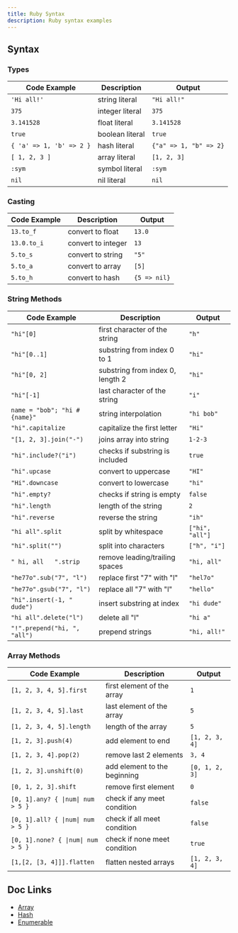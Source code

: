 ```yaml
---
title: Ruby Syntax
description: Ruby syntax examples
---
```


## Syntax

### Types

| Code Example             | Description     | Output                 |
| ------------------------ | --------------- | ---------------------- |
| `'Hi all!'`              | string literal  | `"Hi all!"`            |
| `375`                    | integer literal | `375`                  |
| `3.141528`               | float literal   | `3.141528`             |
| `true`                   | boolean literal | `true`                 |
| `{ 'a' => 1, 'b' => 2 }` | hash literal    | `{"a" => 1, "b" => 2}` |
| `[ 1, 2, 3 ]`            | array literal   | `[1, 2, 3]`            |
| `:sym`                   | symbol literal  | `:sym`                 |
| `nil`                    | nil literal     | `nil`                  |

### Casting

| Code Example | Description        | Output       |
| ------------ | ------------------ | ------------ |
| `13.to_f`    | convert to float   | `13.0`       |
| `13.0.to_i`  | convert to integer | `13`         |
| `5.to_s`     | convert to string  | `"5"`        |
| `5.to_a`     | convert to array   | `[5]`        |
| `5.to_h`     | convert to hash    | `{5 => nil}` |

### String Methods

| Code Example                 | Description                      | Output          |
| ---------------------------- | -------------------------------- | --------------- |
| `"hi"[0]`                    | first character of the string    | `"h"`           |
| `"hi"[0..1]`                 | substring from index 0 to 1      | `"hi"`          |
| `"hi"[0, 2]`                 | substring from index 0, length 2 | `"hi"`          |
| `"hi"[-1]`                   | last character of the string     | `"i"`           |
| `name = "bob"; "hi #{name}"` | string interpolation             | `"hi bob"`      |
| `"hi".capitalize`            | capitalize the first letter      | `"Hi"`          |
| `"[1, 2, 3].join("-")  `     | joins array into string          | `1-2-3`         |
| `"hi".include?("i")`         | checks if substring is included  | `true`          |
| `"hi".upcase`                | convert to uppercase             | `"HI"`          |
| `"Hi".downcase`              | convert to lowercase             | `"hi"`          |
| `"hi".empty?`                | checks if string is empty        | `false`         |
| `"hi".length`                | length of the string             | `2`             |
| `"hi".reverse`               | reverse the string               | `"ih"`          |
| `"hi all".split`             | split by whitespace              | `["hi", "all"]` |
| `"hi".split("")`             | split into characters            | `["h", "i"]`    |
| `" hi, all   ".strip`        | remove leading/trailing spaces   | `"hi, all"`     |
| `"he77o".sub("7", "l")`      | replace first "7" with "l"       | `"hel7o"`       |
| `"he77o".gsub("7", "l")`     | replace all "7" with "l"         | `"hello"`       |
| `"hi".insert(-1, " dude")`   | insert substring at index        | `"hi dude"`     |
| `"hi all".delete("l")`       | delete all "l"                   | `"hi a"`        |
| `"!".prepend("hi, ", "all")` | prepend strings                  | `"hi, all!"`    |

### Array Methods

| Code Example                       | Description                  | Output         |
| ---------------------------------- | ---------------------------- | -------------- |
| `[1, 2, 3, 4, 5].first`            | first element of the array   | `1`            |
| `[1, 2, 3, 4, 5].last`             | last element of the array    | `5`            |
| `[1, 2, 3, 4, 5].length`           | length of the array          | `5`            |
| `[1, 2, 3].push(4)`                | add element to end           | `[1, 2, 3, 4]` |
| `[1, 2, 3, 4].pop(2)`              | remove last 2 elements       | `3, 4`         |
| `[1, 2, 3].unshift(0)`             | add element to the beginning | `[0, 1, 2, 3]` |
| `[0, 1, 2, 3].shift`               | remove first element         | `0`            |
| `[0, 1].any? { \|num\| num > 5 }`  | check if any meet condition  | `false`        |
| `[0, 1].all? { \|num\| num > 5 }`  | check if all meet condition  | `false`        |
| `[0, 1].none? { \|num\| num > 5 }` | check if none meet condition | `true`         |
| `[1,[2, [3, 4]]].flatten`          | flatten nested arrays        | `[1, 2, 3, 4]` |

## Doc Links

- [Array](https://docs.ruby-lang.org/en/3.3/Array.html)
- [Hash](https://docs.ruby-lang.org/en/3.3/Hash.html)
- [Enumerable](https://docs.ruby-lang.org/en/3.3/Enumerable.html)
